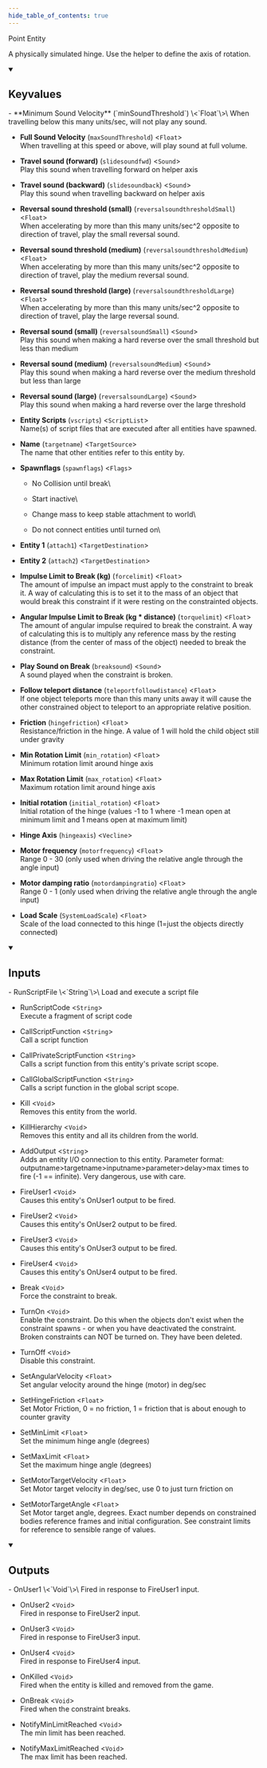 ```yaml
---
hide_table_of_contents: true
---
```


<!---
!!!!!!
THIS PAGE IS AUTOGENERATED FROM GAME FGD DEFINITIONS!
DO NOT EDIT MANUALLY!
!!!!!!

In order to make edits, you can make an annotation file in /fgd_dump_overrides
-->


Point Entity

A physically simulated hinge. Use the helper to define the axis of rotation.

<details open>
<summary><h2>Keyvalues</h2></summary>
- **Minimum Sound Velocity** (`minSoundThreshold`) \<`Float`\>\
When travelling below this many units/sec, will not play any sound.

- **Full Sound Velocity** (`maxSoundThreshold`) \<`Float`\>\
When travelling at this speed or above, will play sound at full volume.

- **Travel sound (forward)** (`slidesoundfwd`) \<`Sound`\>\
Play this sound when travelling forward on helper axis

- **Travel sound (backward)** (`slidesoundback`) \<`Sound`\>\
Play this sound when travelling backward on helper axis

- **Reversal sound threshold (small)** (`reversalsoundthresholdSmall`) \<`Float`\>\
When accelerating by more than this many units/sec^2 opposite to direction of travel, play the small reversal sound.

- **Reversal sound threshold (medium)** (`reversalsoundthresholdMedium`) \<`Float`\>\
When accelerating by more than this many units/sec^2 opposite to direction of travel, play the medium reversal sound.

- **Reversal sound threshold (large)** (`reversalsoundthresholdLarge`) \<`Float`\>\
When accelerating by more than this many units/sec^2 opposite to direction of travel, play the large reversal sound.

- **Reversal sound (small)** (`reversalsoundSmall`) \<`Sound`\>\
Play this sound when making a hard reverse over the small threshold but less than medium

- **Reversal sound (medium)** (`reversalsoundMedium`) \<`Sound`\>\
Play this sound when making a hard reverse over the medium threshold but less than large

- **Reversal sound (large)** (`reversalsoundLarge`) \<`Sound`\>\
Play this sound when making a hard reverse over the large threshold

- **Entity Scripts** (`vscripts`) \<`ScriptList`\>\
Name(s) of script files that are executed after all entities have spawned.

- **Name** (`targetname`) \<`TargetSource`\>\
The name that other entities refer to this entity by.

- **Spawnflags** (`spawnflags`) \<`Flags`\>
  - No Collision until break\
    
  - Start inactive\
    
  - Change mass to keep stable attachment to world\
    
  - Do not connect entities until turned on\
    


- **Entity 1** (`attach1`) \<`TargetDestination`\>

- **Entity 2** (`attach2`) \<`TargetDestination`\>

- **Impulse Limit to Break (kg)** (`forcelimit`) \<`Float`\>\
The amount of impulse an impact must apply to the constraint to break it. A way of calculating this is to set it to the mass of an object that would break this constraint if it were resting on the constrainted objects.

- **Angular Impulse Limit to Break (kg * distance)** (`torquelimit`) \<`Float`\>\
The amount of angular impulse required to break the constraint. A way of calculating this is to multiply any reference mass by the resting distance (from the center of mass of the object) needed to break the constraint.

- **Play Sound on Break** (`breaksound`) \<`Sound`\>\
A sound played when the constraint is broken.

- **Follow teleport distance** (`teleportfollowdistance`) \<`Float`\>\
If one object teleports more than this many units away it will cause the other constrained object to teleport to an appropriate relative position.

- **Friction** (`hingefriction`) \<`Float`\>\
Resistance/friction in the hinge. A value of 1 will hold the child object still under gravity

- **Min Rotation Limit** (`min_rotation`) \<`Float`\>\
Minimum rotation limit around hinge axis

- **Max Rotation Limit** (`max_rotation`) \<`Float`\>\
Maximum rotation limit around hinge axis

- **Initial rotation** (`initial_rotation`) \<`Float`\>\
Initial rotation of the hinge (values -1 to 1 where -1 mean open at minimum limit and 1 means open at maximum limit)

- **Hinge Axis** (`hingeaxis`) \<`Vecline`\>

- **Motor frequency** (`motorfrequency`) \<`Float`\>\
Range 0 - 30 (only used when driving the relative angle through the angle input)

- **Motor damping ratio** (`motordampingratio`) \<`Float`\>\
Range 0 - 1 (only used when driving the relative angle through the angle input)

- **Load Scale** (`SystemLoadScale`) \<`Float`\>\
Scale of the load connected to this hinge (1=just the objects directly connected)


 </details>
<details open>
<summary><h2>Inputs</h2></summary>
- RunScriptFile \<`String`\>\
Load and execute a script file

- RunScriptCode \<`String`\>\
Execute a fragment of script code

- CallScriptFunction \<`String`\>\
Call a script function

- CallPrivateScriptFunction \<`String`\>\
Calls a script function from this entity's private script scope.

- CallGlobalScriptFunction \<`String`\>\
Calls a script function in the global script scope.

- Kill \<`Void`\>\
Removes this entity from the world.

- KillHierarchy \<`Void`\>\
Removes this entity and all its children from the world.

- AddOutput \<`String`\>\
Adds an entity I/O connection to this entity. Parameter format: outputname&gt;targetname>inputname&gt;parameter&gt;delay&gt;max times to fire (-1 == infinite). Very dangerous, use with care.

- FireUser1 \<`Void`\>\
Causes this entity's OnUser1 output to be fired.

- FireUser2 \<`Void`\>\
Causes this entity's OnUser2 output to be fired.

- FireUser3 \<`Void`\>\
Causes this entity's OnUser3 output to be fired.

- FireUser4 \<`Void`\>\
Causes this entity's OnUser4 output to be fired.

- Break \<`Void`\>\
Force the constraint to break.

- TurnOn \<`Void`\>\
Enable the constraint.  Do this when the objects don't exist when the constraint spawns - or when you have deactivated the constraint.  Broken constraints can NOT be turned on.  They have been deleted.

- TurnOff \<`Void`\>\
Disable this constraint.

- SetAngularVelocity \<`Float`\>\
Set angular velocity around the hinge (motor) in deg/sec

- SetHingeFriction \<`Float`\>\
Set Motor Friction, 0 = no friction, 1 = friction that is about enough to counter gravity

- SetMinLimit \<`Float`\>\
Set the minimum hinge angle (degrees)

- SetMaxLimit \<`Float`\>\
Set the maximum hinge angle (degrees)

- SetMotorTargetVelocity \<`Float`\>\
Set Motor target velocity in deg/sec, use 0 to just turn friction on

- SetMotorTargetAngle \<`Float`\>\
Set Motor target angle, degrees. Exact number depends on constrained bodies reference frames and initial configuration. See constraint limits for reference to sensible range of values.


 </details>
<details open>
<summary><h2>Outputs</h2></summary>
- OnUser1 \<`Void`\>\
Fired in response to FireUser1 input.

- OnUser2 \<`Void`\>\
Fired in response to FireUser2 input.

- OnUser3 \<`Void`\>\
Fired in response to FireUser3 input.

- OnUser4 \<`Void`\>\
Fired in response to FireUser4 input.

- OnKilled \<`Void`\>\
Fired when the entity is killed and removed from the game.

- OnBreak \<`Void`\>\
Fired when the constraint breaks.

- NotifyMinLimitReached \<`Void`\>\
The min limit has been reached.

- NotifyMaxLimitReached \<`Void`\>\
The max limit has been reached.


 </details>